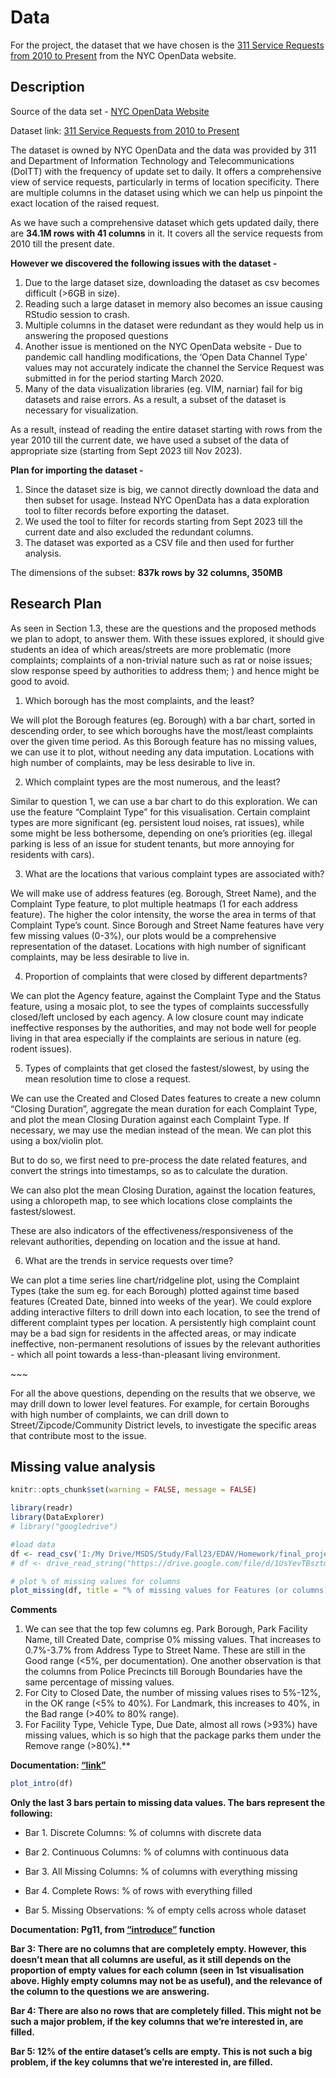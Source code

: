 # Data

For the project, the dataset that we have chosen is the [311 Service Requests from 2010 to Present](https://data.cityofnewyork.us/Social-Services/311-Service-Requests-from-2010-to-Present/erm2-nwe9) from the NYC OpenData website.

## Description

Source of the data set - [NYC OpenData Website](https://opendata.cityofnewyork.us/overview/)

Dataset link: [311 Service Requests from 2010 to Present](https://data.cityofnewyork.us/Social-Services/311-Service-Requests-from-2010-to-Present/erm2-nwe9)

The dataset is owned by NYC OpenData and the data was provided by 311 and Department of Information Technology and Telecommunications (DoITT) with the frequency of update set to daily. It offers a comprehensive view of service requests, particularly in terms of location specificity. There are multiple columns in the dataset using which we can help us pinpoint the exact location of the raised request.

As we have such a comprehensive dataset which gets updated daily, there are **34.1M rows with 41 columns** in it. It covers all the service requests from 2010 till the present date.

**However we discovered the following issues with the dataset -**

1.  Due to the large dataset size, downloading the dataset as csv becomes difficult (\>6GB in size).
2.  Reading such a large dataset in memory also becomes an issue causing RStudio session to crash.
3.  Multiple columns in the dataset were redundant as they would help us in answering the proposed questions
4.  Another issue is mentioned on the NYC OpenData website - Due to pandemic call handling modifications, the 'Open Data Channel Type' values may not accurately indicate the channel the Service Request was submitted in for the period starting March 2020.
5.  Many of the data visualization libraries (eg. VIM, narniar) fail for big datasets and raise errors. As a result, a subset of the dataset is necessary for visualization.

As a result, instead of reading the entire dataset starting with rows from the year 2010 till the current date, we have used a subset of the data of appropriate size (starting from Sept 2023 till Nov 2023).

**Plan for importing the dataset -**

1.  Since the dataset size is big, we cannot directly download the data and then subset for usage. Instead NYC OpenData has a data exploration tool to filter records before exporting the dataset.
2.  We used the tool to filter for records starting from Sept 2023 till the current date and also excluded the redundant columns.
3.  The dataset was exported as a CSV file and then used for further analysis.

The dimensions of the subset: **837k rows by 32 columns, 350MB**

## Research Plan

As seen in Section 1.3, these are the questions and the proposed methods we plan to adopt, to answer them. With these issues explored, it should give students an idea of which areas/streets are more problematic (more complaints; complaints of a non-trivial nature such as rat or noise issues; slow response speed by authorities to address them; ) and hence might be good to avoid.

1.  Which borough has the most complaints, and the least?

We will plot the Borough features (eg. Borough) with a bar chart, sorted in descending order, to see which boroughs have the most/least complaints over the given time period. As this Borough feature has no missing values, we can use it to plot, without needing any data imputation. Locations with high number of complaints, may be less desirable to live in.

2.  Which complaint types are the most numerous, and the least?

Similar to question 1, we can use a bar chart to do this exploration. We can use the feature "Complaint Type" for this visualisation. Certain complaint types are more significant (eg. persistent loud noises, rat issues), while some might be less bothersome, depending on one's priorities (eg. illegal parking is less of an issue for student tenants, but more annoying for residents with cars).

3.  What are the locations that various complaint types are associated with?

We will make use of address features (eg. Borough, Street Name), and the Complaint Type feature, to plot multiple heatmaps (1 for each address feature). The higher the color intensity, the worse the area in terms of that Complaint Type's count. Since Borough and Street Name features have very few missing values (0-3%), our plots would be a comprehensive representation of the dataset. Locations with high number of significant complaints, may be less desirable to live in.

4.  Proportion of complaints that were closed by different departments?

We can plot the Agency feature, against the Complaint Type and the Status feature, using a mosaic plot, to see the types of complaints successfully closed/left unclosed by each agency. A low closure count may indicate ineffective responses by the authorities, and may not bode well for people living in that area especially if the complaints are serious in nature (eg. rodent issues).

5.  Types of complaints that get closed the fastest/slowest, by using the mean resolution time to close a request.

We can use the Created and Closed Dates features to create a new column "Closing Duration", aggregate the mean duration for each Complaint Type, and plot the mean Closing Duration against each Complaint Type. If necessary, we may use the median instead of the mean. We can plot this using a box/violin plot. 

But to do so, we first need to pre-process the date related features, and convert the strings into timestamps, so as to calculate the duration.

We can also plot the mean Closing Duration, against the location features, using a chloropeth map, to see which locations close complaints the fastest/slowest.

These are also indicators of the effectiveness/responsiveness of the relevant authorities, depending on location and the issue at hand.

6.  What are the trends in service requests over time?

We can plot a time series line chart/ridgeline plot, using the Complaint Types (take the sum eg. for each Borough) plotted against time based features (Created Date, binned into weeks of the year). We could explore adding interactive filters to drill down into each location, to see the trend of different complaint types per location. A persistently high complaint count may be a bad sign for residents in the affected areas, or may indicate ineffective, non-permanent resolutions of issues by the relevant authorities - which all point towards a less-than-pleasant living environment.

~~~

For all the above questions, depending on the results that we observe, we may drill down to lower level features. For example, for certain Boroughs with high number of complaints, we can drill down to Street/Zipcode/Community District levels, to investigate the specific areas that contribute most to the issue.

## Missing value analysis

```r
knitr::opts_chunk$set(warning = FALSE, message = FALSE) 
```

```r
library(readr)
library(DataExplorer)
# library("googledrive")

#load data
df <- read_csv('I:/My Drive/MSDS/Study/Fall23/EDAV/Homework/final_project/311_Service_Requests_from_20230901_to_20231129.csv')
# df <- drive_read_string("https://drive.google.com/file/d/1UsYevTBsztmkhGO45Fubz1ToqzoeNHcV/view?usp=drive_link", type = 'csv') #always needs authentication, may not be ideal.

# plot % of missing values for columns 
plot_missing(df, title = "% of missing values for Features (or columns)", geom_label_args = list("size" = 2))
```

**Comments**

1.  We can see that the top few columns eg. Park Borough, Park Facility Name, till Created Date, comprise 0% missing values. That increases to 0.7%-3.7% from Address Type to Street Name. These are still in the Good range (\<5%, per documentation). One another observation is that the columns from Police Precincts till Borough Boundaries have the same percentage of missing values.
2.  For City to Closed Date, the number of missing values rises to 5%-12%, in the OK range (\<5% to 40%). For Landmark, this increases to 40%, in the Bad range (\>40% to 80% range).
3.  For Facility Type, Vehicle Type, Due Date, almost all rows (\>93%) have missing values, which is so high that the package parks them under the Remove range (\>80%).\*\*

**Documentation: ["link"](https://rdrr.io/cran/DataExplorer/src/R/plot_missing.r)**

```r
plot_intro(df)
```

**Only the last 3 bars pertain to missing data values. The bars represent the following:**

-   Bar 1. Discrete Columns: % of columns with discrete data

-   Bar 2. Continuous Columns: % of columns with continuous data

-   Bar 3. All Missing Columns: % of columns with everything missing

-   Bar 4. Complete Rows: % of rows with everything filled

-   Bar 5. Missing Observations: % of empty cells across whole dataset

**Documentation: Pg11, from ["introduce"](https://cran.r-project.org/web/packages/DataExplorer/DataExplorer.pdf) function**

**Bar 3: There are no columns that are completely empty. However, this doesn't mean that all columns are useful, as it still depends on the proportion of empty values for each column (seen in 1st visualisation above. Highly empty columns may not be as useful), and the relevance of the column to the questions we are answering.**

**Bar 4: There are also no rows that are completely filled. This might not be such a major problem, if the key columns that we're interested in, are filled.**

**Bar 5: 12% of the entire dataset's cells are empty. This is not such a big problem, if the key columns that we're interested in, are filled.**
